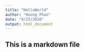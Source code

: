 ```yaml
---
title: "HelloWorld"
author: "Huong Phan"
date: "9/25/2020"
output: html_document
---
```

## This is a markdown file